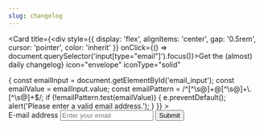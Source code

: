 ```yaml
---
slug: changelog
---
```

<Card
  title={<div style={{ display: 'flex', alignItems: 'center', gap: '0.5rem', cursor: 'pointer', color: 'inherit' }} onClick={() => document.querySelector('input[type="email"]').focus()}>Get the (almost) daily changelog</div>}
  icon="envelope"
  iconType="solid"
>
  <form
    method="POST"
    action="https://customerioforms.com/forms/submit_action?site_id=5f95a74ff6539f0bc48f&form_id=01jk7tf2khhf5satn62531qe25&success_url=https://docs.vapi.ai/changelog"
    className="subscribe-form"
    style={{margin: '1rem 0'}}
    onSubmit={(e) => {
      const emailInput = document.getElementById('email_input');
      const emailValue = emailInput.value;
      const emailPattern = /^[^\s@]+@[^\s@]+\.[^\s@]+$/;
      if (!emailPattern.test(emailValue)) {
        e.preventDefault();
        alert('Please enter a valid email address.');
      }
    }}
  >
    <div className="flex gap-2">
      <label htmlFor="email_input" style={{ display: 'none' }}>E-mail address</label>
      <input
        id="email_input"
        type="email"
        name="email"
        placeholder="Enter your email"
        required
        style={{
          border: '1px solid #e2e8f0',
          borderRadius: '0.375rem',
          padding: '0.5rem 1rem',
          width: '100%',
          fontSize: '0.875rem',
          outline: 'none',
          transition: 'border-color 0.2s ease-in-out',
          color: '#fff',
          ':focus': {
            borderColor: '#4f46e5',
            boxShadow: '0 0 0 1px #4f46e5'
          },
          '@media (prefers-color-scheme: dark)': {
            backgroundColor: '#374151',
            borderColor: '#4b5563',
            color: '#f3f4f6',
            '::placeholder': {
              color: '#9ca3af'
            },
            ':focus': {
              borderColor: '#6366f1',
              boxShadow: '0 0 0 1px #6366f1'
            }
          }
        }}
      />
      <button
        type="submit"
        style={{
          backgroundColor: '#37aa9d',
          color: 'white',
          fontWeight: 500,
          padding: '0.5rem 1rem',
          borderRadius: '0.375rem',
          border: 'none',
          cursor: 'pointer',
          transition: 'all 0.2s ease-in-out',
          ':hover': {
            backgroundColor: '#2e8b7d',
            transform: 'translateY(-1px)'
          },
          ':active': {
            transform: 'translateY(0)'
          },
          '@media (prefers-color-scheme: dark)': {
            backgroundColor: '#94ffd2',
            color: '#1f2937',
            ':hover': {
              backgroundColor: '#7cd9b0'
            }
          }
        }}
      >
        Submit
      </button>
    </div>
  </form>
</Card>